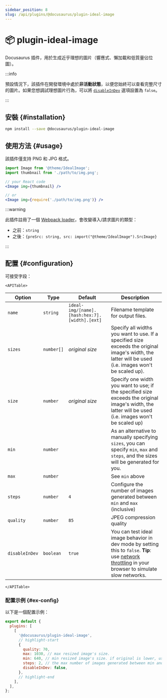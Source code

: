 ```yaml
---
sidebar_position: 8
slug: /api/plugins/@docusaurus/plugin-ideal-image
---
```


# 📦 plugin-ideal-image


Docusaurus 插件，用於生成近乎理想的圖片（響應式、懶加載和低質量佔位圖）。

:::info

預設情況下，該插件在開發環境中處於**非活動狀態**，以便您始終可以查看完整尺寸的圖片。如果您想調試理想圖片行為，可以將 [`disableInDev`](#disableInDev) 選項設置為 `false`。

:::

## 安裝 {#installation}

```bash npm2yarn
npm install --save @docusaurus/plugin-ideal-image
```

## 使用方法 {#usage}

該插件僅支持 PNG 和 JPG 格式。

```jsx
import Image from '@theme/IdealImage';
import thumbnail from './path/to/img.png';

// your React code
<Image img={thumbnail} />

// or
<Image img={require('./path/to/img.png')} />
```

:::warning

此插件註冊了一個 [Webpack loader](https://webpack.js.org/loaders/)，會改變導入/請求圖片的類型：

- 之前：`string`
- 之後：`{preSrc: string, src: import("@theme/IdealImage").SrcImage}`

:::

## 配置 {#configuration}

可接受字段：

```mdx-code-block
<APITable>
```

| Option | Type | Default | Description |
| --- | --- | --- | --- |
| `name` | `string` | `ideal-img/[name].[hash:hex:7].[width].[ext]` | Filename template for output files. |
| `sizes` | `number[]` | _original size_ | Specify all widths you want to use. If a specified size exceeds the original image's width, the latter will be used (i.e. images won't be scaled up). |
| `size` | `number` | _original size_ | Specify one width you want to use; if the specified size exceeds the original image's width, the latter will be used (i.e. images won't be scaled up) |
| `min` | `number` |  | As an alternative to manually specifying `sizes`, you can specify `min`, `max` and `steps`, and the sizes will be generated for you. |
| `max` | `number` |  | See `min` above |
| `steps` | `number` | `4` | Configure the number of images generated between `min` and `max` (inclusive) |
| `quality` | `number` | `85` | JPEG compression quality |
| `disableInDev` | `boolean` | `true` | You can test ideal image behavior in dev mode by setting this to `false`. **Tip**: use [network throttling](https://www.browserstack.com/guide/how-to-perform-network-throttling-in-chrome) in your browser to simulate slow networks. |

```mdx-code-block
</APITable>
```

### 配置示例 {#ex-config}

以下是一個配置示例：

```js title="docusaurus.config.js"
export default {
  plugins: [
    [
      '@docusaurus/plugin-ideal-image',
      // highlight-start
      {
        quality: 70,
        max: 1030, // max resized image's size.
        min: 640, // min resized image's size. if original is lower, use that size.
        steps: 2, // the max number of images generated between min and max (inclusive)
        disableInDev: false,
      },
      // highlight-end
    ],
  ],
};
```